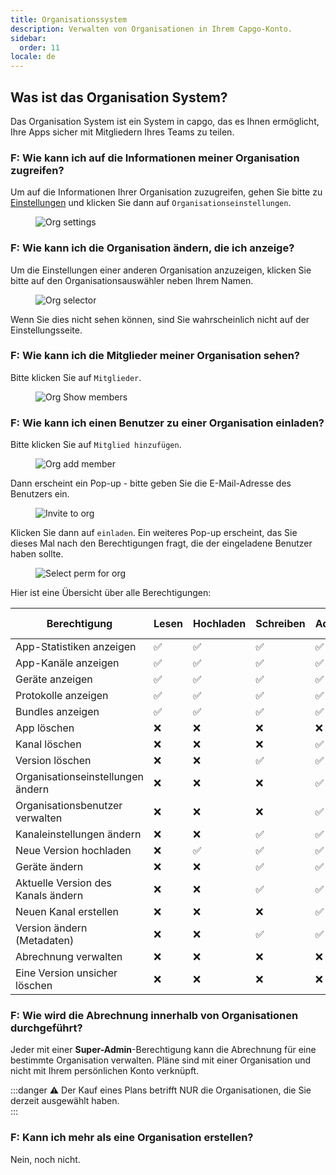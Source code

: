```yaml
---
title: Organisationssystem
description: Verwalten von Organisationen in Ihrem Capgo-Konto.
sidebar:
  order: 11
locale: de
---
```


## Was ist das Organisation System?

Das Organisation System ist ein System in capgo, das es Ihnen ermöglicht, Ihre Apps sicher mit Mitgliedern Ihres Teams zu teilen.

### F: Wie kann ich auf die Informationen meiner Organisation zugreifen?

Um auf die Informationen Ihrer Organisation zuzugreifen, gehen Sie bitte zu [Einstellungen](/docs/webapp/settings/#how-to-get-to-the-settings-page) und klicken Sie dann auf `Organisationseinstellungen`.

<figure><img style="margin-left: auto; margin-right: auto" src="/orgs-settingswebp" alt="Org settings" /><figcaption></figcaption></figure>

### F: Wie kann ich die Organisation ändern, die ich anzeige?

Um die Einstellungen einer anderen Organisation anzuzeigen, klicken Sie bitte auf den Organisationsauswähler neben Ihrem Namen.

<figure><img style="margin-left: auto; margin-right: auto" src="/org-selectorwebp" alt="Org selector" /><figcaption></figcaption></figure>

Wenn Sie dies nicht sehen können, sind Sie wahrscheinlich nicht auf der Einstellungsseite.

### F: Wie kann ich die Mitglieder meiner Organisation sehen?

Bitte klicken Sie auf `Mitglieder`.
<figure><img style="margin-left: auto; margin-right: auto" src="/org-show-memberswebp" alt="Org Show members" /><figcaption></figcaption></figure>

### F: Wie kann ich einen Benutzer zu einer Organisation einladen?

Bitte klicken Sie auf `Mitglied hinzufügen`.
<figure><img style="margin-left: auto; margin-right: auto" src="/orgs-add-memberwebp" alt="Org add member" /><figcaption></figcaption></figure>

Dann erscheint ein Pop-up - bitte geben Sie die E-Mail-Adresse des Benutzers ein.

<figure><img style="margin-left: auto; margin-right: auto" src="/invite-to-org-email-enterwebp" alt="Invite to org" /><figcaption></figcaption></figure>

Klicken Sie dann auf `einladen`. Ein weiteres Pop-up erscheint, das Sie dieses Mal nach den Berechtigungen fragt, die der eingeladene Benutzer haben sollte.

<figure><img style="margin-left: auto; margin-right: auto" src="/select-perm-orgswebp" alt="Select perm for org" /><figcaption></figcaption></figure>

Hier ist eine Übersicht über alle Berechtigungen:

| Berechtigung                       | Lesen | Hochladen | Schreiben | Admin | Super Admin |
|-----------------------------------|-------|-----------|-----------|-------|-------------|
| App-Statistiken anzeigen           |   ✅   |    ✅     |    ✅     |   ✅   |   ✅       |
| App-Kanäle anzeigen                |   ✅   |    ✅     |    ✅     |   ✅   |   ✅       |
| Geräte anzeigen                    |   ✅   |    ✅     |    ✅     |   ✅   |   ✅       |
| Protokolle anzeigen                |   ✅   |    ✅     |    ✅     |   ✅   |   ✅       |
| Bundles anzeigen                   |   ✅   |    ✅     |    ✅     |   ✅   |   ✅       |
| App löschen                        |   ❌   |    ❌     |    ❌     |   ❌   |   ✅       |
| Kanal löschen                      |   ❌   |    ❌     |    ❌     |   ✅   |   ✅       |
| Version löschen                    |   ❌   |    ❌     |    ✅     |   ✅   |   ✅       |
| Organisationseinstellungen ändern   |   ❌   |    ❌     |    ❌     |   ✅   |   ✅       |
| Organisationsbenutzer verwalten    |   ❌   |    ❌     |    ❌     |   ✅   |   ✅       |
| Kanaleinstellungen ändern          |   ❌   |    ❌     |    ✅     |   ✅   |   ✅       |
| Neue Version hochladen             |   ❌   |    ✅     |    ✅     |   ✅   |   ✅       |
| Geräte ändern                      |   ❌   |    ❌     |    ✅     |   ✅   |   ✅       |
| Aktuelle Version des Kanals ändern |   ❌   |    ❌     |    ✅     |   ✅   |   ✅       |
| Neuen Kanal erstellen              |   ❌   |    ❌     |    ❌     |   ✅   |   ✅       |
| Version ändern (Metadaten)        |   ❌   |    ❌     |    ✅     |   ✅   |   ✅       |
| Abrechnung verwalten               |   ❌   |    ❌     |    ❌     |   ❌   |   ✅       |
| Eine Version unsicher löschen      |   ❌   |    ❌     |    ❌     |   ❌   |   ✅       |


### F: Wie wird die Abrechnung innerhalb von Organisationen durchgeführt?

Jeder mit einer **Super-Admin**-Berechtigung kann die Abrechnung für eine bestimmte Organisation verwalten. 
Pläne sind mit einer Organisation und nicht mit Ihrem persönlichen Konto verknüpft.

:::danger
⚠️ Der Kauf eines Plans betrifft NUR die Organisationen, die Sie derzeit ausgewählt haben.  
:::

### F: Kann ich mehr als eine Organisation erstellen?

Nein, noch nicht.